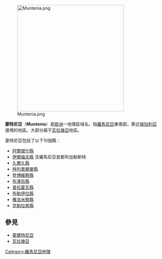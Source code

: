 [[File:Muntenia.png|350px]]

'''蒙特尼亞'''（'''Muntenia'''）是[[歐洲|歐洲]]一地理區域名。指[[羅馬尼亞|羅馬尼亞]]東南部，靠近[[保加利亞|保加利亞]]邊境的地區。大部分屬于[[瓦拉幾亞|瓦拉幾亞]]地區。

蒙特尼亞包括了以下10個縣：
* [[阿爾傑什縣|阿爾傑什縣]]
* [[伊爾福夫縣|伊爾福夫縣]] 含羅馬尼亞首都布加勒斯特
* [[久爾久縣|久爾久縣]]
* [[特列奧爾曼縣|特列奧爾曼縣]]
* [[登博維察縣|登博維察縣]]
* [[布澤烏縣|布澤烏縣]]
* [[普拉霍瓦縣|普拉霍瓦縣]]
* [[布勒伊拉縣|布勒伊拉縣]]
* [[雅洛米察縣|雅洛米察縣]]
* [[克勒拉希縣|克勒拉希縣]]

==參見==
{{commonscat}}
{{Wikivoyage|蒙特尼亚}}
*[[奧爾特尼亞|奧爾特尼亞]]
*[[瓦拉幾亞|瓦拉幾亞]]

{{coord|display=title}}
{{romania-geo-stub}}
{{normdaten}}
[[Category:羅馬尼亞地理|Category:羅馬尼亞地理]]